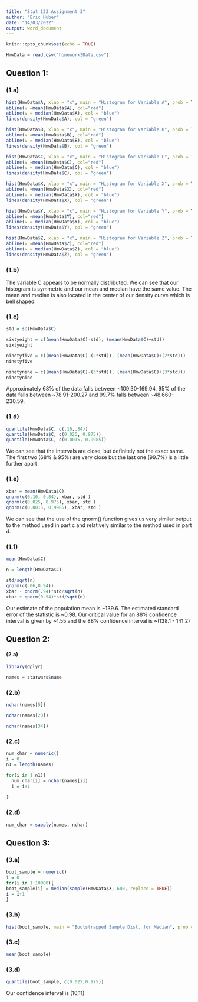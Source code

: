 ---
title: "Stat 123 Assignment 3"
author: "Eric Huber"
date: "14/03/2022"
output: word_document
---

```{r setup, include=FALSE}
knitr::opts_chunk$set(echo = TRUE)
```

```{r, prep}
HmwData = read.csv("homework3Data.csv")
```

## Question 1:


### (1.a)
```{r, q1a}

hist(HmwData$A, xlab = "x", main = "Histogram for Variable A", prob = TRUE)
abline(v =mean(HmwData$A), col="red")
abline(v = median(HmwData$A), col = "blue")
lines(density(HmwData$A), col = "green")

hist(HmwData$B, xlab = "x", main = "Histogram for Variable B", prob = TRUE)
abline(v =mean(HmwData$B), col="red")
abline(v = median(HmwData$B), col = "blue")
lines(density(HmwData$B), col = "green")

hist(HmwData$C, xlab = "x", main = "Histogram for Variable C", prob = TRUE)
abline(v =mean(HmwData$C), col="red")
abline(v = median(HmwData$C), col = "blue")
lines(density(HmwData$C), col = "green")

hist(HmwData$X, xlab = "x", main = "Histogram for Variable X", prob = TRUE)
abline(v =mean(HmwData$X), col="red")
abline(v = median(HmwData$X), col = "blue")
lines(density(HmwData$X), col = "green")

hist(HmwData$Y, xlab = "x", main = "Histogram for Variable Y", prob = TRUE)
abline(v =mean(HmwData$Y), col="red")
abline(v = median(HmwData$Y), col = "blue")
lines(density(HmwData$Y), col = "green")

hist(HmwData$Z, xlab = "x", main = "Histogram for Variable Z", prob = TRUE)
abline(v =mean(HmwData$Z), col="red")
abline(v = median(HmwData$Z), col = "blue")
lines(density(HmwData$Z), col = "green")
```


### (1.b)
The variable C appears to be normally distributed. We can see that our histogram is symmetric and our mean and median have the same value. The mean and median is also located in the center of our density curve which is bell shaped.


### (1.c)
```{r, q1c}
std = sd(HmwData$C)

sixtyeight = c((mean(HmwData$C)-std), (mean(HmwData$C)+std))
sixtyeight

ninetyfive = c((mean(HmwData$C)-(2*std)), (mean(HmwData$C)+(2*std)))
ninetyfive

ninetynine = c((mean(HmwData$C)-(3*std)), (mean(HmwData$C)+(3*std)))
ninetynine


```
Approximately 68% of the data falls between ~109.30-169.94, 95% of the data falls between ~78.91-200.27 and 99.7% falls between ~48.660-230.59.


### (1.d)
```{r, q1d}
quantile(HmwData$C, c(.16,.84))
quantile(HmwData$C, c(0.025, 0.975))
quantile(HmwData$C, c(0.0015, 0.9985))
```
We can see that the intervals are close, but definitely not the exact same. The first two (68% & 95%) are very close but the last one (99.7%) is a little further apart



### (1.e)
```{r, q1e}
xbar = mean(HmwData$C)
qnorm(c(0.16, 0.84), xbar, std )
qnorm(c(0.025, 0.975), xbar, std )
qnorm(c(0.0015, 0.9985), xbar, std )
```
We can see that the use of the qnorm() function gives us very similar output to the method used in part c and relatively similar to the method used in part d.


### (1.f)
```{r, q1f}
mean(HmwData$C)

n = length(HmwData$C)

std/sqrt(n)
qnorm(c(.06,0.94))
xbar - qnorm(.94)*std/sqrt(n)
xbar + qnorm(0.94)*std/sqrt(n)
```
Our estimate of the population mean is ~139.6. The estimated standard error of the statistic is ~0.98. Our critical value for an 88% confidence interval is given by ~1.55 and the 88% confidence interval is ~(138.1 - 141.2)


## Question 2:


#### (2.a)
```{r, q2a}
library(dplyr)

names = starwars$name
```


### (2.b)
```{r, q2b}
nchar(names[5])

nchar(names[20])

nchar(names[34])
```

### (2.c)
```{r, q2c}
num_char = numeric()
i = 0
n1 = length(names)

for(i in 1:n1){
  num_char[i] = nchar(names[i])
  i = i+1
  
}
```


### (2.d)
```{r, q2d}
num_char = sapply(names, nchar)
```

## Question 3:

### (3.a)
```{r, q3a}
boot_sample = numeric()
i = 0
for(i in 1:10000){
boot_sample[i] = median(sample(HmwData$X, 600, replace = TRUE))
i = i+1
}
```

### (3.b)
```{r, q3b}
hist(boot_sample, main = "Bootstrapped Sample Dist. for Median", prob = TRUE)

```


### (3.c)
```{r, q3c}
mean(boot_sample)

```


### (3.d)
```{r, q3d}

quantile(boot_sample, c(0.025,0.975))

```
Our confidence interval is (10,11)









